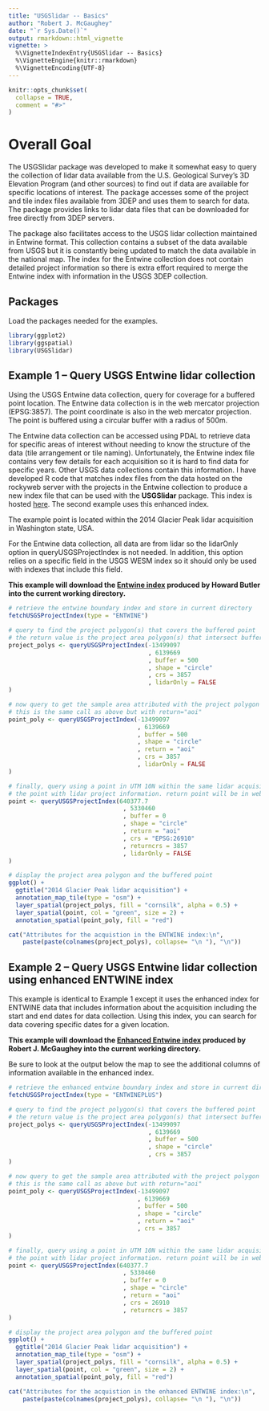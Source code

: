 ```yaml
---
title: "USGSlidar -- Basics"
author: "Robert J. McGaughey"
date: "`r Sys.Date()`"
output: rmarkdown::html_vignette
vignette: >
  %\VignetteIndexEntry{USGSlidar -- Basics}
  %\VignetteEngine{knitr::rmarkdown}
  %\VignetteEncoding{UTF-8}
---
```


```r
knitr::opts_chunk$set(
  collapse = TRUE,
  comment = "#>"
)
```

# Overall Goal

The USGSlidar package was developed to make it somewhat easy to query the collection of
lidar data available from the U.S. Geological Survey's 3D Elevation Program (and other sources)
to find out if data are available for specific locations of interest. The package 
accesses some of the project and tile index files available from 3DEP and uses them to
search for data. The package provides links to lidar data files that can be downloaded
for free directly from 3DEP servers.

The package also facilitates access to the USGS lidar collection maintained in Entwine format.
This collection contains a subset of the data available from USGS but it is constantly being
updated to match the data available in the national map. The index for the Entwine collection
does not contain detailed project information so there is extra effort required to merge the
Entwine index with information in the USGS 3DEP collection.

## Packages

Load the packages needed for the examples.

```r
library(ggplot2)
library(ggspatial)
library(USGSlidar)
```

## Example 1 -- Query USGS Entwine lidar collection

Using the USGS Entwine data collection, query for coverage for a buffered point location. The Entwine
data collection is in the web mercator projection (EPSG:3857). The point coordinate is also in the web
mercator projection. The point is buffered using a circular buffer with a radius of 500m.

The Entwine data collection can be accessed using PDAL to retrieve data for specific areas of interest
without needing to know the structure of the data (tile arrangement or tile naming). Unfortunately,
the Entwine index file contains very few details for each acquisition so it is hard to find data for
specific years. Other USGS data collections contain this information. I have developed R code that
matches index files from the data hosted on the rockyweb server with the projects in the Entwine
collection to produce a new index file that can be used with the **USGSlidar** package. This index
is hosted [here](https://raw.githubusercontent.com/bmcgaughey1/EntwineIndex/main/Index/ENTWINEBoundaries.gpkg). The second example uses this enhanced index.

The example point is located within the 2014 Glacier Peak lidar acquisition in Washington state, USA.

For the Entwine data collection, all data are from lidar so the lidarOnly option in queryUSGSProjectIndex
is not needed. In addition, this option relies on a specific field in the USGS WESM index so it should
only be used with indexes that include this field.

**This example will download the [Entwine index](https://raw.githubusercontent.com/hobu/usgs-lidar/master/boundaries/resources.geojson) produced by Howard Butler into the current working directory.**

```r
# retrieve the entwine boundary index and store in current directory
fetchUSGSProjectIndex(type = "ENTWINE")

# query to find the project polygon(s) that covers the buffered point
# the return value is the project area polygon(s) that intersect buffered point
project_polys <- queryUSGSProjectIndex(-13499097
                                       , 6139669
                                       , buffer = 500
                                       , shape = "circle"
                                       , crs = 3857
                                       , lidarOnly = FALSE
)

# now query to get the sample area attributed with the project polygon information
# this is the same call as above but with return="aoi"
point_poly <- queryUSGSProjectIndex(-13499097
                                    , 6139669
                                    , buffer = 500
                                    , shape = "circle"
                                    , return = "aoi"
                                    , crs = 3857
                                    , lidarOnly = FALSE
)

# finally, query using a point in UTM 10N within the same lidar acquisition to attribute
# the point with lidar project information. return point will be in web mercator projection.
point <- queryUSGSProjectIndex(640377.7
                                , 5330460
                                , buffer = 0
                                , shape = "circle"
                                , return = "aoi"
                                , crs = "EPSG:26910"
                                , returncrs = 3857
                                , lidarOnly = FALSE
)

# display the project area polygon and the buffered point
ggplot() +
  ggtitle("2014 Glacier Peak lidar acquisition") +
  annotation_map_tile(type = "osm") +
  layer_spatial(project_polys, fill = "cornsilk", alpha = 0.5) +
  layer_spatial(point, col = "green", size = 2) +
  annotation_spatial(point_poly, fill = "red")

cat("Attributes for the acquistion in the ENTWINE index:\n",
    paste(paste(colnames(project_polys), collapse= "\n "), "\n"))
```

## Example 2 -- Query USGS Entwine lidar collection using enhanced ENTWINE index

This example is identical to Example 1 except it uses the enhanced index for ENTWINE data that includes
information about the acquisition including the start and end dates for data collection. Using this
index, you can search for data covering specific dates for a given location.

**This example will download the [Enhanced Entwine index](https://raw.githubusercontent.com/bmcgaughey1/EntwineIndex/main/Index/ENTWINEBoundaries.gpkg) produced by Robert J. McGaughey into the current working directory.**

Be sure to look at the output below the map to see the additional columns of information available
in the enhanced index.

```r
# retrieve the enhanced entwine boundary index and store in current directory
fetchUSGSProjectIndex(type = "ENTWINEPLUS")

# query to find the project polygon(s) that covers the buffered point
# the return value is the project area polygon(s) that intersect buffered point
project_polys <- queryUSGSProjectIndex(-13499097
                                       , 6139669
                                       , buffer = 500
                                       , shape = "circle"
                                       , crs = 3857
)

# now query to get the sample area attributed with the project polygon information
# this is the same call as above but with return="aoi"
point_poly <- queryUSGSProjectIndex(-13499097
                                    , 6139669
                                    , buffer = 500
                                    , shape = "circle"
                                    , return = "aoi"
                                    , crs = 3857
)

# finally, query using a point in UTM 10N within the same lidar acquisition to attribute
# the point with lidar project information. return point will be in web mercator projection.
point <- queryUSGSProjectIndex(640377.7
                                , 5330460
                                , buffer = 0
                                , shape = "circle"
                                , return = "aoi"
                                , crs = 26910
                                , returncrs = 3857
)

# display the project area polygon and the buffered point
ggplot() +
  ggtitle("2014 Glacier Peak lidar acquisition") +
  annotation_map_tile(type = "osm") +
  layer_spatial(project_polys, fill = "cornsilk", alpha = 0.5) +
  layer_spatial(point, col = "green", size = 2) +
  annotation_spatial(point_poly, fill = "red")

cat("Attributes for the acquistion in the enhanced ENTWINE index:\n",
    paste(paste(colnames(project_polys), collapse= "\n "), "\n"))
```
